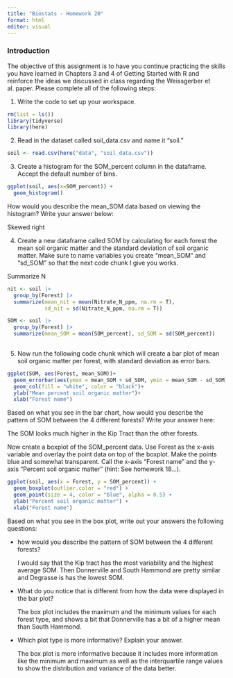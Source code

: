 ```yaml
---
title: "Biostats - Homework 20"
format: html
editor: visual
---
```


### Introduction

The objective of this assignment is to have you continue practicing the skills you have learned in Chapters 3 and 4 of Getting Started with R and reinforce the ideas we discussed in class regarding the Weissgerber et al. paper. Please complete all of the following steps:

1.  Write the code to set up your workspace.

```r
rm(list = ls())
library(tidyverse)
library(here)
```

2.  Read in the dataset called soil_data.csv and name it "soil."

```r
soil <- read.csv(here("data", "soil_data.csv"))
```

3.  Create a histogram for the SOM_percent column in the dataframe. Accept the default number of bins.

```r
ggplot(soil, aes(x=SOM_percent)) +
  geom_histogram()
```

How would you describe the mean_SOM data based on viewing the histogram? Write your answer below:

Skewed right

4.  Create a new dataframe called SOM by calculating for each forest the mean soil organic matter and the standard deviation of soil organic matter. Make sure to name variables you create "mean_SOM" and "sd_SOM" so that the next code chunk I give you works.

Summarize N

```r
nit <- soil |>
  group_by(Forest) |> 
  summarize(mean_nit = mean(Nitrate_N_ppm, na.rm = T),
            sd_nit = sd(Nitrate_N_ppm, na.rm = T))
```

```r
SOM <- soil |>
  group_by(Forest) |> 
  summarize(mean_SOM = mean(SOM_percent), sd_SOM = sd(SOM_percent))
  
```

5.  Now run the following code chunk which will create a bar plot of mean soil organic matter per forest, with standard deviation as error bars.

```r
ggplot(SOM, aes(Forest, mean_SOM))+
  geom_errorbar(aes(ymax = mean_SOM + sd_SOM, ymin = mean_SOM - sd_SOM), width = 0.2)+
  geom_col(fill = "white", color = "black")+
  ylab("Mean percent soil organic matter")+
  xlab("Forest name")
```

Based on what you see in the bar chart, how would you describe the pattern of SOM between the 4 different forests? Write your answer here:

The SOM looks much higher in the Kip Tract than the other forests.

Now create a boxplot of the SOM_percent data. Use Forest as the x-axis variable and overlay the point data on top of the boxplot. Make the points blue and somewhat transparent. Call the x-axis "Forest name" and the y-axis "Percent soil organic matter" (hint: See homework 18...).

```r
ggplot(soil, aes(x = Forest, y = SOM_percent)) + 
  geom_boxplot(outlier.color = "red") + 
  geom_point(size = 4, color = "blue", alpha = 0.5) + 
  ylab("Percent soil organic matter") + 
  xlab("Forest name")

```

Based on what you see in the box plot, write out your answers the following questions:

-   how would you describe the pattern of SOM between the 4 different forests?

    I would say that the Kip tract has the most variability and the highest average SOM. Then Donnerville and South Hammond are pretty similar and Degrasse is has the lowest SOM.

-   What do you notice that is different from how the data were displayed in the bar plot?

    The box plot includes the maximum and the minimum values for each forest type, and shows a bit that Donnerville has a bit of a higher mean than South Hammond.

-   Which plot type is more informative? Explain your answer.

    The box plot is more informative because it includes more information like the minimum and maximum as well as the interquartile range values to show the distribution and variance of the data better.
